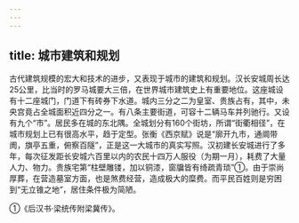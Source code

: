 ```yaml
---
---
---
```

title: 城市建筑和规划
---



古代建筑规模的宏大和技术的进步，又表现于城市的建筑和规划。汉长安城周长达25公里，比当时的罗马城要大三倍，在世界城市建筑史上有重要地位。这座城设有十二座城门，门道下有砖券下水道。城内三分之二为皇室、贵族占有，其中，未央宫竟占全城面积近四分之一。有八条主要街道，可容十二辆马车并列驰行。又设有九个“市”。居民多在城的东北隅。全城划分有160个街坊，所谓“街衢相径”，在城市规划上已有很高水平，趋于定型。张衡《西京赋》说是“廓开九市，通阛带阓，旗亭五重，俯察百隧”，正是这一大城市的真实写照。汉初建长安城进行了多年，每次征发距长安城六百里以内的农民十四万人服役（为期一月），耗费了大量人力、物力。贵族宅第“柱壁雕镂，加以铜漆，窗牖皆有绮疏青琐”①。由于崇尚厚葬，在营造墓室方面，也是煞费经营，造成极大的糜费。而平民百姓则是穷困到“无立锥之地”，居住条件极为简陋。

①《后汉书·梁统传附梁冀传》。